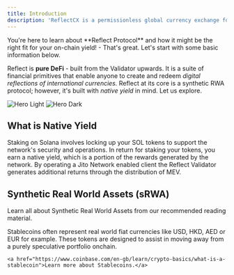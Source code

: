 ```yaml
---
title: Introduction
description: 'ReflectCX is a permissionless global currency exchange for delta-neutral currency issuance and redemption.'
---
```


<CardGroup cols={1}>
<Card 
  title="Hey, Reader"
  icon="hand-sparkles"
  >
  You're here to learn about **Reflect Protocol** and how it might be the right fit for your on-chain yield! - That's great. Let's start with some basic information below.
  </Card>
</CardGroup>

Reflect is **pure DeFi** - built from the Validator upwards. It is a suite of financial primitives that enable anyone to create and redeem *digital reflections of international currencies.* Reflect at its core is a synthetic RWA protocol; however, it's built with *native yield* in mind. Let us explore.

<img
  className="block dark:hidden"
  src="/images/banner.svg"
  alt="Hero Light"
/>
<img
  className="hidden dark:block"
  src="/images/banner.svg"
  alt="Hero Dark"
/>

## What is Native Yield

<CardGroup cols={2}>
  <Card
    title="Proof-of-Stake Rewards"
    icon="money-bill-trend-up"
    href="https://solana.com/staking"
  >
    Staking on Solana involves locking up your SOL tokens to support the network's security and operations. In return for staking your tokens, you earn a native yield, which is a portion of the rewards generated by the network. 
  </Card>
  <Card
    title="Maximum Extractable Value (MEV)"
    icon="binoculars"
    href="https://www.jito.wtf/"
  >
    By operating a Jito Network enabled client the Reflect Validator generates additional returns through the distribution of MEV.
  </Card>
</CardGroup>

## Synthetic Real World Assets (sRWA)

Learn all about Synthetic Real World Assets from our recommended reading material.

<CardGroup cols={1}>
  <Card
    title="Stablecoins"
    icon="coins"
    href="https://www.coinbase.com/en-gb/learn/crypto-basics/what-is-a-stablecoin"
  >
    Stablecoins often represent real world fiat currencies like USD, HKD, AED or EUR for example. These tokens are designed to assist in moving away from a purely speculative portfolio onchain.

    <a href="https://www.coinbase.com/en-gb/learn/crypto-basics/what-is-a-stablecoin">Learn more about Stablecoins.</a>
  </Card>
</CardGroup>
